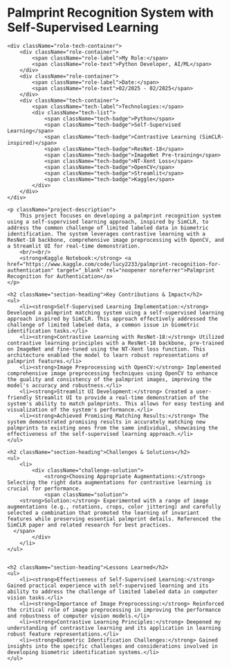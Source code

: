 <h1 className="text-4xl font-bold mb-8">Palmprint Recognition System with Self-Supervised Learning</h1>

<div className="project-container">

    <div className="role-tech-container">
        <div className="role-container">
            <span className="role-label">My Role:</span>
            <span className="role-text">Python Developer, AI/ML</span>
        </div>
        <div className="role-container">
            <span className="role-label">Date:</span>
            <span className="role-text">02/2025 - 02/2025</span>
        </div>
        <div className="tech-container">
            <span className="tech-label">Technologies:</span>
            <div className="tech-list">
                <span className="tech-badge">Python</span>
                <span className="tech-badge">Self-Supervised Learning</span>
                <span className="tech-badge">Contrastive Learning (SimCLR-inspired)</span>
                <span className="tech-badge">ResNet-18</span>
                <span className="tech-badge">ImageNet Pre-training</span>
                <span className="tech-badge">NT-Xent Loss</span>
                <span className="tech-badge">OpenCV</span>
                <span className="tech-badge">Streamlit</span>
                <span className="tech-badge">Kaggle</span>
            </div>
        </div>
    </div>

    <p className="project-description">
        This project focuses on developing a palmprint recognition system using a self-supervised learning approach, inspired by SimCLR, to address the common challenge of limited labeled data in biometric identification. The system leverages contrastive learning with a ResNet-18 backbone, comprehensive image preprocessing with OpenCV, and a Streamlit UI for real-time demonstration.
        <br/><br/>
        <strong>Kaggle Notebook:</strong> <a href="https://www.kaggle.com/code/lucy2233/palmprint-recognition-for-authentication" target="_blank" rel="noopener noreferrer">Palmprint Recognition for Authentication</a>
    </p>

    <h2 className="section-heading">Key Contributions & Impact</h2>
    <ul>
        <li><strong>Self-Supervised Learning Implementation:</strong> Developed a palmprint matching system using a self-supervised learning approach inspired by SimCLR. This approach effectively addressed the challenge of limited labeled data, a common issue in biometric identification tasks.</li>
        <li><strong>Contrastive Learning with ResNet-18:</strong> Utilized contrastive learning principles with a ResNet-18 backbone, pre-trained on ImageNet and fine-tuned using the NT-Xent loss function. This architecture enabled the model to learn robust representations of palmprint features.</li>
        <li><strong>Image Preprocessing with OpenCV:</strong> Implemented comprehensive image preprocessing techniques using OpenCV to enhance the quality and consistency of the palmprint images, improving the model's accuracy and robustness.</li>
        <li><strong>Streamlit UI Development:</strong> Created a user-friendly Streamlit UI to provide a real-time demonstration of the system's ability to match palmprints. This allows for easy testing and visualization of the system's performance.</li>
        <li><strong>Achieved Promising Matching Results:</strong> The system demonstrated promising results in accurately matching new palmprints to existing ones from the same individual, showcasing the effectiveness of the self-supervised learning approach.</li>
    </ul>

    <h2 className="section-heading">Challenges & Solutions</h2>
    <ul>
        <li>
            <div className="challenge-solution">
                <strong>Choosing Appropriate Augmentations:</strong> Selecting the right data augmentations for contrastive learning is crucial for performance.
                <span className="solution">
        <strong>Solution:</strong> Experimented with a range of image augmentations (e.g., rotations, crops, color jittering) and carefully selected a combination that promoted the learning of invariant features while preserving essential palmprint details. Referenced the SimCLR paper and related research for best practices.
      </span>
            </div>
        </li>
    </ul>


    <h2 className="section-heading">Lessons Learned</h2>
    <ul>
        <li><strong>Effectiveness of Self-Supervised Learning:</strong> Gained practical experience with self-supervised learning and its ability to address the challenge of limited labeled data in computer vision tasks.</li>
        <li><strong>Importance of Image Preprocessing:</strong> Reinforced the critical role of image preprocessing in improving the performance and robustness of computer vision models.</li>
        <li><strong>Contrastive Learning Principles:</strong> Deepened my understanding of contrastive learning and its application in learning robust feature representations.</li>
        <li><strong>Biometric Identification Challenges:</strong> Gained insights into the specific challenges and considerations involved in developing biometric identification systems.</li>
    </ul>

</div>